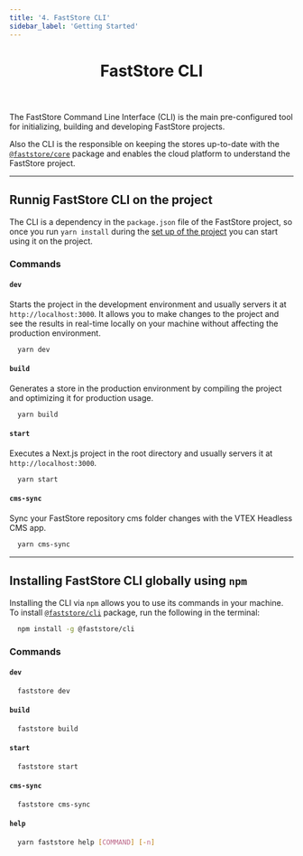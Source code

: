 ```yaml
---
title: '4. FastStore CLI'
sidebar_label: 'Getting Started'
---
```



<header>

# FastStore CLI

</header>

The FastStore Command Line Interface (CLI) is the main pre-configured tool for initializing, building and developing FastStore projects.

Also the CLI is the responsible on keeping the stores up-to-date with the [`@faststore/core`](/docs/getting-started/3-project-structure#faststorecore) package and enables the cloud platform to understand the FastStore project.

---

## Runnig FastStore CLI on the project

The CLI is a dependency in the `package.json` file of the FastStore project, so once you run `yarn install` during the [set up of the project](/docs/getting-started/2-setting-up-the-project) you can start using it on the project.

### Commands

#### `dev`

Starts the project in the development environment and usually servers it at `http://localhost:3000`. It allows you to make changes to the project and see the results in real-time locally on your machine without affecting the production environment.

```bash copy
  yarn dev
```

#### `build`

Generates a store in the production environment by compiling the project and optimizing it for production usage.

```bash copy
  yarn build
```

#### `start`

Executes a Next.js project in the root directory and usually servers it at `http://localhost:3000`.

```bash copy
  yarn start
```

#### `cms-sync`

Sync your FastStore repository cms folder changes with the VTEX Headless CMS app.

```bash copy
  yarn cms-sync
```

---

## Installing FastStore CLI globally using `npm`

Installing the CLI via `npm` allows you to use its commands in your machine. To install [`@faststore/cli`](https://www.npmjs.com/package/@faststore/cli) package, run the following in the terminal:

```bash copy
  npm install -g @faststore/cli
```

### Commands

#### `dev`

```bash copy
  faststore dev
```

#### `build`

```bash copy
  faststore build
```

#### `start`

```bash copy
  faststore start
```

#### `cms-sync`

```bash copy
  faststore cms-sync
```

#### `help`

```bash copy
  yarn faststore help [COMMAND] [-n]
```
